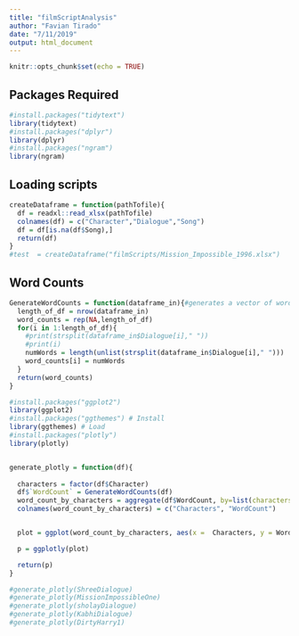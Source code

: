 ```yaml
---
title: "filmScriptAnalysis"
author: "Favian Tirado"
date: "7/11/2019"
output: html_document
---
```


```r
knitr::opts_chunk$set(echo = TRUE)
```


## Packages Required

```r
#install.packages("tidytext")
library(tidytext)
#install.packages("dplyr")
library(dplyr)
#install.packages("ngram")
library(ngram)
```


## Loading scripts
```r

createDataframe = function(pathTofile){
  df = readxl::read_xlsx(pathTofile)
  colnames(df) = c("Character","Dialogue","Song")
  df = df[is.na(df$Song),]
  return(df)
}
#test  = createDataframe("filmScripts/Mission_Impossible_1996.xlsx")
```

## Word Counts

```r
GenerateWordCounts = function(dataframe_in){#generates a vector of word counts for each line
  length_of_df = nrow(dataframe_in)
  word_counts = rep(NA,length_of_df)
  for(i in 1:length_of_df){
    #print(strsplit(dataframe_in$Dialogue[i]," "))
    #print(i)
    numWords = length(unlist(strsplit(dataframe_in$Dialogue[i]," ")))
    word_counts[i] = numWords
  }
  return(word_counts)
}

```

```r
#install.packages("ggplot2")
library(ggplot2)
#install.packages("ggthemes") # Install 
library(ggthemes) # Load
#install.packages("plotly")
library(plotly)


generate_plotly = function(df){
  
  characters = factor(df$Character)
  df$`WordCount` = GenerateWordCounts(df)
  word_count_by_characters = aggregate(df$WordCount, by=list(characters_list=characters), FUN=sum)
  colnames(word_count_by_characters) = c("Characters", "WordCount")


  plot = ggplot(word_count_by_characters, aes(x =  Characters, y = WordCount))+geom_bar(stat="identity")+theme(axis.text.x = element_text(angle = 90, hjust = 1))

  p = ggplotly(plot)

  return(p)
}

#generate_plotly(ShreeDialogue)
#generate_plotly(MissionImpossibleOne)
#generate_plotly(sholayDialogue)
#generate_plotly(KabhiDialogue)
#generate_plotly(DirtyHarry1)

```



